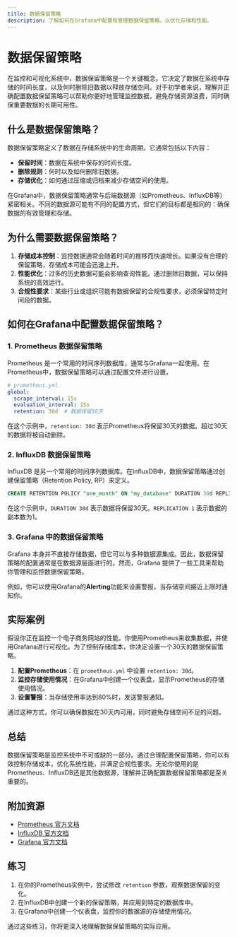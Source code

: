 ```yaml
---
title: 数据保留策略
description: 了解如何在Grafana中配置和管理数据保留策略，以优化存储和性能。
---
```


# 数据保留策略

在监控和可视化系统中，数据保留策略是一个关键概念。它决定了数据在系统中存储的时间长度，以及何时删除旧数据以释放存储空间。对于初学者来说，理解并正确配置数据保留策略可以帮助你更好地管理监控数据，避免存储资源浪费，同时确保重要数据的长期可用性。

## 什么是数据保留策略？

数据保留策略定义了数据在存储系统中的生命周期。它通常包括以下内容：

- **保留时间**：数据在系统中保存的时间长度。
- **删除规则**：何时以及如何删除旧数据。
- **存储优化**：如何通过压缩或归档来减少存储空间的使用。

在Grafana中，数据保留策略通常与后端数据源（如Prometheus、InfluxDB等）紧密相关。不同的数据源可能有不同的配置方式，但它们的目标都是相同的：确保数据的有效管理和存储。

## 为什么需要数据保留策略？

1. **存储成本控制**：监控数据通常会随着时间的推移而快速增长。如果没有合理的保留策略，存储成本可能会迅速上升。
2. **性能优化**：过多的历史数据可能会影响查询性能。通过删除旧数据，可以保持系统的高效运行。
3. **合规性要求**：某些行业或组织可能有数据保留的合规性要求，必须保留特定时间段的数据。

## 如何在Grafana中配置数据保留策略？

### 1. Prometheus 数据保留策略

Prometheus 是一个常用的时间序列数据库，通常与Grafana一起使用。在Prometheus中，数据保留策略可以通过配置文件进行设置。

```yaml
# prometheus.yml
global:
  scrape_interval: 15s
  evaluation_interval: 15s
  retention: 30d  # 数据保留30天
```

在这个示例中，`retention: 30d` 表示Prometheus将保留30天的数据。超过30天的数据将被自动删除。

### 2. InfluxDB 数据保留策略

InfluxDB 是另一个常用的时间序列数据库。在InfluxDB中，数据保留策略通过创建保留策略（Retention Policy, RP）来定义。

```sql
CREATE RETENTION POLICY "one_month" ON "my_database" DURATION 30d REPLICATION 1
```

在这个示例中，`DURATION 30d` 表示数据将保留30天。`REPLICATION 1` 表示数据的副本数为1。

### 3. Grafana 中的数据保留策略

Grafana 本身并不直接存储数据，但它可以与多种数据源集成。因此，数据保留策略的配置通常是在数据源层面进行的。然而，Grafana 提供了一些工具来帮助你管理和监控数据保留策略。

例如，你可以使用Grafana的**Alerting**功能来设置警报，当存储空间接近上限时通知你。

## 实际案例

假设你正在监控一个电子商务网站的性能。你使用Prometheus来收集数据，并使用Grafana进行可视化。为了控制存储成本，你决定设置一个30天的数据保留策略。

1. **配置Prometheus**：在 `prometheus.yml` 中设置 `retention: 30d`。
2. **监控存储使用情况**：在Grafana中创建一个仪表盘，显示Prometheus的存储使用情况。
3. **设置警报**：当存储使用率达到80%时，发送警报通知。

通过这种方式，你可以确保数据在30天内可用，同时避免存储空间不足的问题。

## 总结

数据保留策略是监控系统中不可或缺的一部分。通过合理配置保留策略，你可以有效控制存储成本，优化系统性能，并满足合规性要求。无论你使用的是Prometheus、InfluxDB还是其他数据源，理解并正确配置数据保留策略都是至关重要的。

## 附加资源

- [Prometheus 官方文档](https://prometheus.io/docs/)
- [InfluxDB 官方文档](https://docs.influxdata.com/influxdb/)
- [Grafana 官方文档](https://grafana.com/docs/)

## 练习

1. 在你的Prometheus实例中，尝试修改 `retention` 参数，观察数据保留的变化。
2. 在InfluxDB中创建一个新的保留策略，并应用到特定的数据库中。
3. 在Grafana中创建一个仪表盘，监控你的数据源的存储使用情况。

通过这些练习，你将更深入地理解数据保留策略的实际应用。